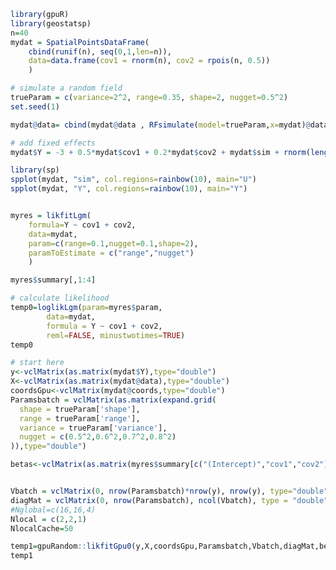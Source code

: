 <!--
%\VignetteEngine{knitr::knitr}
%\VignetteIndexEntry{loglikelihood_lgm}
-->


```r
library(gpuR)
library(geostatsp)
n=40
mydat = SpatialPointsDataFrame(
	cbind(runif(n), seq(0,1,len=n)), 
	data=data.frame(cov1 = rnorm(n), cov2 = rpois(n, 0.5))
	)

# simulate a random field
trueParam = c(variance=2^2, range=0.35, shape=2, nugget=0.5^2)
set.seed(1)

mydat@data= cbind(mydat@data , RFsimulate(model=trueParam,x=mydat)@data)

# add fixed effects
mydat$Y = -3 + 0.5*mydat$cov1 + 0.2*mydat$cov2 + mydat$sim + rnorm(length(mydat), 0, sd=sqrt(trueParam["nugget"]))

library(sp)
spplot(mydat, "sim", col.regions=rainbow(10), main="U")
spplot(mydat, "Y", col.regions=rainbow(10), main="Y")


myres = likfitLgm(
	formula=Y ~ cov1 + cov2, 
	data=mydat, 
	param=c(range=0.1,nugget=0.1,shape=2), 
	paramToEstimate = c("range","nugget")
	)

myres$summary[,1:4]

# calculate likelihood
temp0=loglikLgm(param=myres$param, 
		data=mydat, 
		formula = Y ~ cov1 + cov2,
		reml=FALSE, minustwotimes=TRUE)
temp0

```


```r
# start here
y<-vclMatrix(as.matrix(mydat$Y),type="double")
X<-vclMatrix(as.matrix(mydat@data),type="double")
coordsGpu<-vclMatrix(mydat@coords,type="double")
Paramsbatch = vclMatrix(as.matrix(expand.grid(
  shape = trueParam['shape'],
  range = trueParam['range'], 
  variance = trueParam['variance'],
  nugget = c(0.5^2,0.6^2,0.7^2,0.8^2)
)),type="double")

betas<-vclMatrix(as.matrix(myres$summary[c("(Intercept)","cov1","cov2"),1]),type="double")


Vbatch = vclMatrix(0, nrow(Paramsbatch)*nrow(y), nrow(y), type="double")
diagMat = vclMatrix(0, nrow(Paramsbatch), ncol(Vbatch), type = "double")
#Nglobal=c(16,16,4)
Nlocal = c(2,2,1)
NlocalCache=50

temp1=gpuRandom::likfitGpu0(y,X,coordsGpu,Paramsbatch,Vbatch,diagMat,betas,50,c(16,16,4),c(2,2,1))
temp1


```

